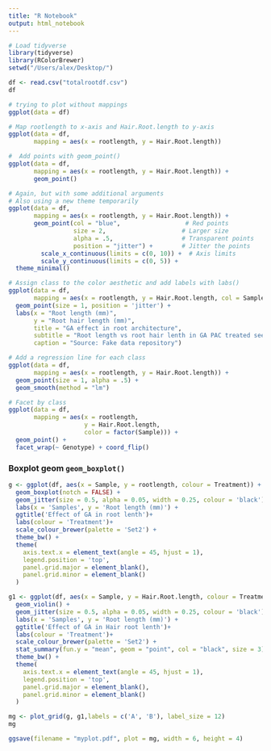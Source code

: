 ```yaml
---
title: "R Notebook"
output: html_notebook
---
```


```r
# Load tidyverse
library(tidyverse)
library(RColorBrewer)
setwd("/Users/alex/Desktop/")

df <- read.csv("totalrootdf.csv")
df
```

```r
# trying to plot without mappings
ggplot(data = df)
```
```r
# Map rootlength to x-axis and Hair.Root.length to y-axis
ggplot(data = df, 
       mapping = aes(x = rootlength, y = Hair.Root.length))
```
```r
#  Add points with geom_point()
ggplot(data = df, 
       mapping = aes(x = rootlength, y = Hair.Root.length)) +
       geom_point()     
```
```r
# Again, but with some additional arguments
# Also using a new theme temporarily
ggplot(data = df, 
       mapping = aes(x = rootlength, y = Hair.Root.length)) +
       geom_point(col = "blue",                  # Red points
                  size = 2,                     # Larger size
                  alpha = .5,                   # Transparent points
                  position = "jitter") +        # Jitter the points         
         scale_x_continuous(limits = c(0, 10)) +  # Axis limits
         scale_y_continuous(limits = c(0, 5)) +
  theme_minimal()
```
```r
# Assign class to the color aesthetic and add labels with labs()
ggplot(data = df, 
       mapping = aes(x = rootlength, y = Hair.Root.length, col = Sample)) +  # Change color based on class column
  geom_point(size = 1, position = 'jitter') +
  labs(x = "Root length (mm)",
       y = "Root hair length (mm)",
       title = "GA effect in root architecture",
       subtitle = "Root length vs root hair lenth in GA PAC treated seedling",
       caption = "Source: Fake data repository")
```

```r
# Add a regression line for each class
ggplot(data = df, 
       mapping = aes(x = rootlength, y = Hair.Root.length)) +
  geom_point(size = 1, alpha = .5) + 
  geom_smooth(method = "lm")

```
```r
# Facet by class
ggplot(data = df,
       mapping = aes(x = rootlength, 
                     y = Hair.Root.length, 
                     color = factor(Sample))) + 
  geom_point() +
  facet_wrap(~ Genotype) + coord_flip()
``` 
  
### Boxplot geom `geom_boxplot()`

```r
g <- ggplot(df, aes(x = Sample, y = rootlength, colour = Treatment)) +
  geom_boxplot(notch = FALSE) +
  geom_jitter(size = 0.5, alpha = 0.05, width = 0.25, colour = 'black') +
  labs(x = 'Samples', y = 'Root length (mm)') +
  ggtitle('Effect of GA in root lenth')+
  labs(colour = 'Treatment')+
  scale_colour_brewer(palette = 'Set2') +
  theme_bw() +
  theme(
    axis.text.x = element_text(angle = 45, hjust = 1),
    legend.position = 'top',
    panel.grid.major = element_blank(),
    panel.grid.minor = element_blank()
  )

g1 <- ggplot(df, aes(x = Sample, y = Hair.Root.length, colour = Treatment)) +
  geom_violin() +
  geom_jitter(size = 0.5, alpha = 0.05, width = 0.25, colour = 'black') +
  labs(x = 'Samples', y = 'Root length (mm)') +
  ggtitle('Effect of GA in Hair root lenth')+
  labs(colour = 'Treatment')+
  scale_colour_brewer(palette = 'Set2') +
  stat_summary(fun.y = "mean", geom = "point", col = "black", size = 3) +
  theme_bw() +
  theme(
    axis.text.x = element_text(angle = 45, hjust = 1),
    legend.position = 'top',
    panel.grid.major = element_blank(),
    panel.grid.minor = element_blank()
  )

mg <- plot_grid(g, g1,labels = c('A', 'B'), label_size = 12)
mg
```



```r
ggsave(filename = "myplot.pdf", plot = mg, width = 6, height = 4)
```

